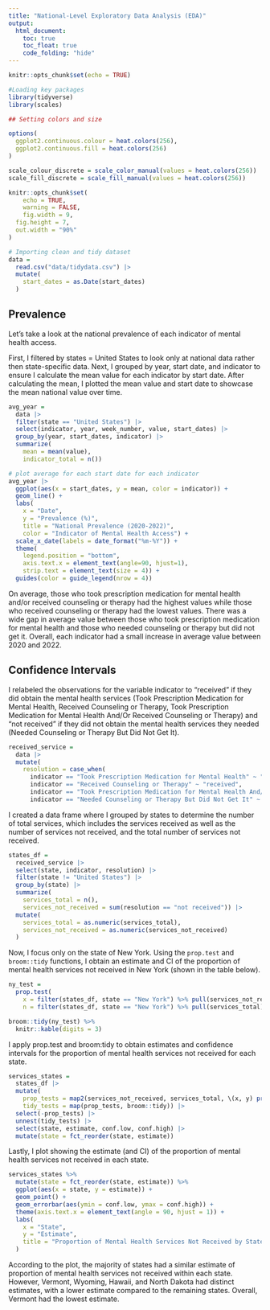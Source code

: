 ```yaml
---
title: "National-Level Exploratory Data Analysis (EDA)"
output:
  html_document:
    toc: true
    toc_float: true
    code_folding: "hide"
---
```


```r
knitr::opts_chunk$set(echo = TRUE)
```

```r
#Loading key packages
library(tidyverse)
library(scales)

## Setting colors and size

options(
  ggplot2.continuous.colour = heat.colors(256),
  ggplot2.continuous.fill = heat.colors(256)
)

scale_colour_discrete = scale_color_manual(values = heat.colors(256))
scale_fill_discrete = scale_fill_manual(values = heat.colors(256))

knitr::opts_chunk$set(
	echo = TRUE,
	warning = FALSE,
	fig.width = 9, 
  fig.height = 7,
  out.width = "90%"
)

# Importing clean and tidy dataset 
data = 
  read.csv("data/tidydata.csv") |> 
  mutate(
    start_dates = as.Date(start_dates)
  )
```

## Prevalence 

Let's take a look at the national prevalence of each indicator of mental health access.

First, I filtered by states = United States to look only at national data rather then state-specific data. Next, I grouped by year, start date, and indicator to ensure I calculate the mean value for each indicator by start date. After calculating the mean, I plotted the mean value and start date to showcase the mean national value over time.

```r
avg_year =
  data |> 
  filter(state == "United States") |> 
  select(indicator, year, week_number, value, start_dates) |> 
  group_by(year, start_dates, indicator) |> 
  summarize(
    mean = mean(value),
    indicator_total = n())

# plot average for each start date for each indicator
avg_year |> 
  ggplot(aes(x = start_dates, y = mean, color = indicator)) +
  geom_line() +
  labs(
    x = "Date",
    y = "Prevalence (%)",
    title = "National Prevalence (2020-2022)",
    color = "Indicator of Mental Health Access") +
  scale_x_date(labels = date_format("%m-%Y")) +
  theme(
    legend.position = "bottom",
    axis.text.x = element_text(angle=90, hjust=1),
    strip.text = element_text(size = 4)) +
  guides(color = guide_legend(nrow = 4))
```

On average, those who took prescription medication for mental health and/or received counseling or therapy had the highest values while those who received counseling or therapy had the lowest values. There was a wide gap in average value between those who took prescription medication for mental health and those who needed counseling or therapy but did not get it. Overall, each indicator had a small increase in average value between 2020 and 2022.

## Confidence Intervals

I relabeled the observations for the variable indicator to "received" if they did obtain the mental health services (Took Prescription Medication for Mental Health, Received Counseling or Therapy, Took Prescription Medication for Mental Health And/Or Received Counseling or Therapy) and "not received" if they did not obtain the mental health services they needed (Needed Counseling or Therapy But Did Not Get It).

```r
received_service = 
  data |> 
  mutate(
    resolution = case_when(
      indicator == "Took Prescription Medication for Mental Health" ~ "received",
      indicator == "Received Counseling or Therapy" ~ "received",
      indicator == "Took Prescription Medication for Mental Health And/Or Received Counseling or Therapy" ~ "received",
      indicator == "Needed Counseling or Therapy But Did Not Get It" ~ "not received"))
```

I created a data frame where I grouped by states to determine the number of total services, which includes the services received as well as the number of services not received, and the total number of services not received.

```r
states_df =
  received_service |> 
  select(state, indicator, resolution) |> 
  filter(state != "United States") |> 
  group_by(state) |> 
  summarize(
    services_total = n(),
    services_not_received = sum(resolution == "not received")) |> 
  mutate(
    services_total = as.numeric(services_total),
    services_not_received = as.numeric(services_not_received)
  )
```

Now, I focus only on the state of New York. Using the `prop.test` and `broom::tidy` functions, I obtain an estimate and CI of the proportion of mental health services not received in New York (shown in the table below).

```r
ny_test = 
  prop.test(
    x = filter(states_df, state == "New York") %>% pull(services_not_received),
    n = filter(states_df, state == "New York") %>% pull(services_total)) 

broom::tidy(ny_test) %>% 
  knitr::kable(digits = 3)
```

I apply prop.test and broom:tidy to obtain estimates and confidence intervals for the proportion of mental health services not received for each state.

```r
services_states =
  states_df |> 
  mutate(
    prop_tests = map2(services_not_received, services_total, \(x, y) prop.test(x = x, n = y)),
    tidy_tests = map(prop_tests, broom::tidy)) |> 
  select(-prop_tests) |> 
  unnest(tidy_tests) |> 
  select(state, estimate, conf.low, conf.high) |>  
  mutate(state = fct_reorder(state, estimate))
```

Lastly, I plot showing the estimate (and CI) of the proportion of mental health services not received in each state.

```r
services_states %>% 
  mutate(state = fct_reorder(state, estimate)) %>% 
  ggplot(aes(x = state, y = estimate)) + 
  geom_point() + 
  geom_errorbar(aes(ymin = conf.low, ymax = conf.high)) + 
  theme(axis.text.x = element_text(angle = 90, hjust = 1)) +
  labs(
    x = "State",
    y = "Estimate",
    title = "Proportion of Mental Health Services Not Received by State"
  )
```

According to the plot, the majority of states had a similar estimate of proportion of mental health services not received within each state. However, Vermont, Wyoming, Hawaii, and North Dakota had distinct estimates, with a lower estimate compared to the remaining states. Overall, Vermont had the lowest estimate.